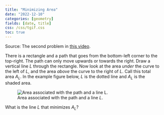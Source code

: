 ```yaml
---
title: "Minimizing Area"
date: "2022-12-10"
categories: [geometry]
fields: [date, title]
css: /css/tgif.css
toc: true
---
```



:::{.callout-tip appearance="simple" icon=false}
Source: The second problem in [this video](https://www.youtube.com/watch?v=Db3CwFh7qng).
:::

There is a rectangle and a path that goes from the bottom-left corner to the top-right. The path can only move upwards or towards the right. Draw a vertical line $L$ through the rectangle. Now look at the area _under_ the curve to the left of $L$, and the area _above_ the curve to the right of $L$. Call this total area $A_L$. In the example figure below, $L$ is the dotted line and $A_L$ is the shaded area. 

![Area associated with the path and a line $L$.](image.png)


What is the line $L$ that minimizes $A_L$?